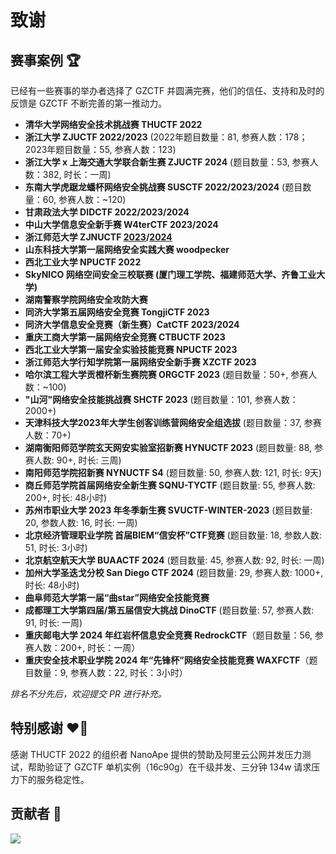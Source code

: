 # 致谢

## 赛事案例 🏆

已经有一些赛事的举办者选择了 GZCTF 并圆满完赛，他们的信任、支持和及时的反馈是 GZCTF 不断完善的第一推动力。

- **清华大学网络安全技术挑战赛 THUCTF 2022**
- **浙江大学 ZJUCTF 2022/2023** (2022年题目数量：81, 参赛人数：178；2023年题目数量：55, 参赛人数：123)
- **浙江大学 x 上海交通大学联合新生赛 ZJUCTF 2024** (题目数量：53, 参赛人数：382, 时长：一周)
- **东南大学虎踞龙蟠杯网络安全挑战赛 SUSCTF 2022/2023/2024** (题目数量：60, 参赛人数：~120)
- **甘肃政法大学 DIDCTF 2022/2023/2024**
- **中山大学信息安全新手赛 W4terCTF 2023/2024**
- **浙江师范大学 ZJNUCTF [2023](https://github.com/A1natas/zjnuctf-school-contest-2023)/[2024](https://github.com/A1natas/zjnuctf-school-contest-2024)**
- **山东科技大学第一届网络安全实践大赛 woodpecker**
- **西北工业大学 NPUCTF 2022**
- **SkyNICO 网络空间安全三校联赛 (厦门理工学院、福建师范大学、齐鲁工业大学)**
- **湖南警察学院网络安全攻防大赛**
- **同济大学第五届网络安全竞赛 TongjiCTF 2023**
- **同济大学信息安全竞赛（新生赛）CatCTF 2023/2024**
- **重庆工商大学第一届网络安全竞赛 CTBUCTF 2023**
- **西北工业大学第一届安全实验技能竞赛 NPUCTF 2023**
- **浙江师范大学行知学院第一届网络安全新手赛 XZCTF 2023**
- **哈尔滨工程大学贡橙杯新生赛院赛 ORGCTF 2023** (题目数量：50+, 参赛人数：~100)
- **"山河"网络安全技能挑战赛 SHCTF 2023** (题目数量：101, 参赛人数：2000+)
- **天津科技大学2023年大学生创客训练营网络安全组选拔** (题目数量：37, 参赛人数：70+)
- **湖南衡阳师范学院玄天网安实验室招新赛 HYNUCTF 2023** (题目数量: 88, 参赛人数: 90+, 时长: 三周)
- **南阳师范学院招新赛 NYNUCTF S4** (题目数量: 50, 参赛人数: 121, 时长: 9天)
- **商丘师范学院首届网络安全新生赛 SQNU-TYCTF** (题目数量: 55, 参赛人数: 200+, 时长: 48小时)
- **苏州市职业大学 2023 年冬季新生赛 SVUCTF-WINTER-2023** (题目数量: 20, 参数人数: 16, 时长: 一周)
- **北京经济管理职业学院 首届BIEM“信安杯”CTF竞赛** (题目数量: 18, 参数人数: 51, 时长: 3小时)
- **北京航空航天大学 BUAACTF 2024** (题目数量: 45, 参赛人数: 92, 时长: 一周)
- **加州大学圣迭戈分校 San Diego CTF 2024** (题目数量: 29, 参赛人数: 1000+, 时长: 48小时)
- **曲阜师范大学第一届“曲star”网络安全技能竞赛**
- **成都理工大学第四届/第五届信安大挑战 DinoCTF** (题目数量: 57, 参赛人数: 91, 时长: 一周)
- **重庆邮电大学 2024 年红岩杯信息安全竞赛 RedrockCTF**（题目数量：56, 参赛人数：200+, 时长：一周）
- **重庆安全技术职业学院 2024 年“先锋杯”网络安全技能竞赛 WAXFCTF**（题目数量：9, 参赛人数：22, 时长：3小时）

_排名不分先后，欢迎提交 PR 进行补充。_

## 特别感谢 ❤️‍🔥

感谢 THUCTF 2022 的组织者 NanoApe 提供的赞助及阿里云公网并发压力测试，帮助验证了 GZCTF 单机实例（16c90g）在千级并发、三分钟 134w 请求压力下的服务稳定性。

## 贡献者 👋

<a href="https://github.com/GZTimeWalker/GZCTF/graphs/contributors">
  <img src="https://contrib.rocks/image?repo=GZTimeWalker/GZCTF" />
</a>
